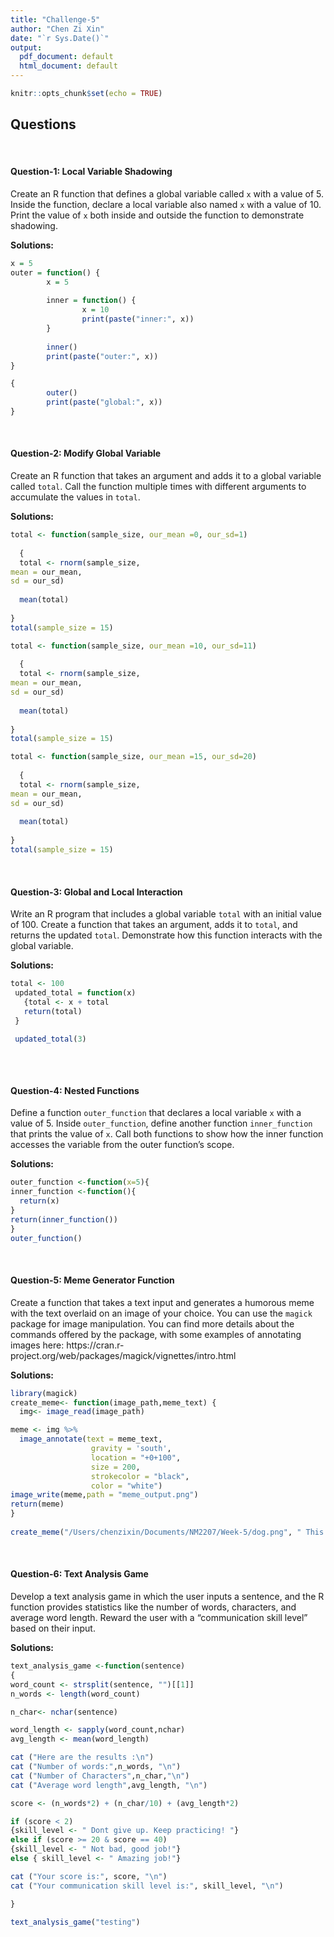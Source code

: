 ```yaml
---
title: "Challenge-5"
author: "Chen Zi Xin"
date: "`r Sys.Date()`"
output:
  pdf_document: default
  html_document: default
---
```


```r
knitr::opts_chunk$set(echo = TRUE)
```

## Questions
<br>

#### Question-1: Local Variable Shadowing 

Create an R function that defines a global variable called `x` with a value of 5. Inside the function, declare a local variable also named `x` with a value of 10. Print the value of `x` both inside and outside the function to demonstrate shadowing.

**Solutions:**

```r
x = 5
outer = function() {
        x = 5
        
        inner = function() {
                x = 10
                print(paste("inner:", x))
        }
        
        inner() 
        print(paste("outer:", x)) 
}

{
        outer() 
        print(paste("global:", x))
}
```
<br>

#### Question-2: Modify Global Variable

Create an R function that takes an argument and adds it to a global variable called `total`. Call the function multiple times with different arguments to accumulate the values in `total`.

**Solutions:**

```r

total <- function(sample_size, our_mean =0, our_sd=1)
  
  {
  total <- rnorm(sample_size,
mean = our_mean,
sd = our_sd)
  
  mean(total)
 
}
total(sample_size = 15)

total <- function(sample_size, our_mean =10, our_sd=11)
  
  {
  total <- rnorm(sample_size,
mean = our_mean,
sd = our_sd)
  
  mean(total)
 
}
total(sample_size = 15)

total <- function(sample_size, our_mean =15, our_sd=20)
  
  {
  total <- rnorm(sample_size,
mean = our_mean,
sd = our_sd)
  
  mean(total)
 
}
total(sample_size = 15)

```
<br>

#### Question-3: Global and Local Interaction 

Write an R program that includes a global variable `total` with an initial value of 100. Create a function that takes an argument, adds it to `total`, and returns the updated `total`. Demonstrate how this function interacts with the global variable.

**Solutions:**

```r
total <- 100
 updated_total = function(x) 
   {total <- x + total
   return(total)
 }
 
 updated_total(3)
 
```
<br>

#### Question-4: Nested Functions

Define a function `outer_function` that declares a local variable `x` with a value of 5. Inside `outer_function`, define another function `inner_function` that prints the value of `x`. Call both functions to show how the inner function accesses the variable from the outer function's scope.

**Solutions:**

```r
outer_function <-function(x=5){
inner_function <-function(){
  return(x)
}
return(inner_function())
}
outer_function()
```
<br>

#### Question-5: Meme Generator Function

Create a function that takes a text input and generates a humorous meme with the text overlaid on an image of your choice. You can use the `magick` package for image manipulation. You can find more details about the commands offered by the package, with some examples of annotating images here: https://cran.r-project.org/web/packages/magick/vignettes/intro.html

**Solutions:**

```r
library(magick)
create_meme<- function(image_path,meme_text) {
  img<- image_read(image_path)

meme <- img %>% 
  image_annotate(text = meme_text,
                  gravity = 'south',
                  location = "+0+100",
                  size = 200,
                  strokecolor = "black",
                  color = "white")
image_write(meme,path = "meme_output.png")
return(meme)
}
  
create_meme("/Users/chenzixin/Documents/NM2207/Week-5/dog.png", " This is fine.")


```
<br>

#### Question-6: Text Analysis Game  

Develop a text analysis game in which the user inputs a sentence, and the R function provides statistics like the number of words, characters, and average word length. Reward the user with a "communication skill level" based on their input.

**Solutions:**

```r
text_analysis_game <-function(sentence) 
{
word_count <- strsplit(sentence, "")[[1]]
n_words <- length(word_count)

n_char<- nchar(sentence)

word_length <- sapply(word_count,nchar)
avg_length <- mean(word_length)

cat ("Here are the results :\n")
cat ("Number of words:",n_words, "\n")
cat ("Number of Characters",n_char,"\n")
cat ("Average word length",avg_length, "\n")

score <- (n_words*2) + (n_char/10) + (avg_length*2)

if (score < 2) 
{skill_level <- " Dont give up. Keep practicing! "}
else if (score >= 20 & score == 40)
{skill_level <- " Not bad, good job!"}
else { skill_level <- " Amazing job!"}

cat ("Your score is:", score, "\n")
cat ("Your communication skill level is:", skill_level, "\n")

}

text_analysis_game("testing")
```
<br>